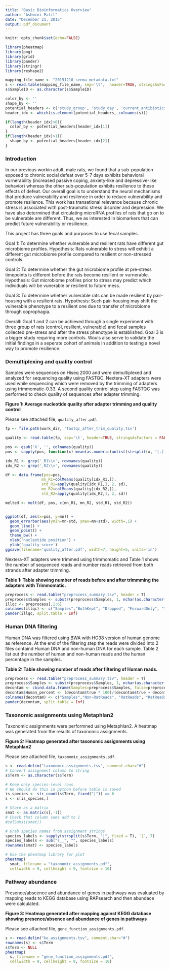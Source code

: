 ```yaml
---
title: "Basic Bioinformatics Overview"
author: "Ashwini Patil"
date: "December 21, 2015"
output: pdf_document
---
```


```r
knitr::opts_chunk$set(echo=FALSE)
```

```r
library(pheatmap)
library(png)
library(grid)
library(pander)
library(stringr)
library(reshape2)
```


```r
mapping_file_name <- "20151210_seema_metadata.txt"
s <- read.table(mapping_file_name, sep='\t',  header=TRUE, stringsAsFactors = FALSE)
s$SampleID <- as.character(s$SampleID)

color_by <- ''
shape_by <- ''
potential_headers <- c('study_group', 'study_day', 'current_antibiotics', 'cage_number', 'mouse_strain')
header_idx <- which(is.element(potential_headers, colnames(s)))

if(length(header_idx)>0){
  color_by <- potential_headers[header_idx[1]]
}
if(length(header_idx)>1){
  shape_by <- potential_headers[header_idx[2]]
}
```

### Introduction
In our previous workin adult, male rats, we found that a sub-population exposed to chronic social defeat over 5-7 days exhibits behavioral vurnerability (increased passive coping, anxiety-like and depressive-like behavior) whereas the other sub-population exhibits resilience to these effects of defeat. Our overall goal is to understand the neural mechanisms that produce vulnerability and resilence in order to reduce vulnerability and promote resilence. This work has transational relevance because chronic stress is associated with post-traumatic stress disorder and depression. We have also determined that circulating microRNA profiles of rats that go on to be vulnerable are different. Thus, we as interested in biomarkers that can predict future vulnerability or resilience.

This project has three goals and purposes to use fecal samples.

Goal 1:
To determine whether vulnerable and resilient rats have different gut microbiome profiles.
Hypothesis: Rats vulnerable to stress will exhibit a different gut microbiome profile compared to resilient or non-stressed controls.

Goal 2:
To determine whether the gut microbiome profile at pre-stress timepoints is different before the rats become resilient or vurnerable.
Hypothesis: Gut microbiome profiles prior to stress may predict which individuals will be vunerable or resilient to future mess.

Goal 3:
To determine whether vulnerable rats can be made resilient by pair-housing with a resilient rats.
Hypothesis: Such pair-housing may shift the vulnerable phenotype to a resilient one due to transfer of microbiome through coprophagia.

Overall:
Goal 1 and 2 can be achieved through a single experiment with three group of rats (control, resilient, vulnerable) and fecal samples collected pre-stress and after the stress phenotype is established. Goal 3 is a bigger study requiring more controls. Wouls also serve to validate the initial findings in a seperate cohort of animals in addition to testing a novel way to promote resilience.

### Demultiplexing and quality control
Samples were sequences on Hiseq 2000 and were demultiplexed and analyzed for sequencing quality using FASTQC. Nextera-XT adapters were used while sequencing which were removed by the trimming of adapters using trimmomatic-0.33. A second quality control step using FASTQC was performed to check quality of sequences after adapter trimming.


**Figure 1: Average nucleotide quality after adapter trimming and quality control**

Please see attached file, `quality_after.pdf`.

```r
fp <- file.path(work_dir, 'fastqc_after_trim_quality.tsv')

quality <- read.table(fp, sep='\t', header=TRUE, stringsAsFactors = FALSE, row.names = 1)

pos <- gsub('X', '', colnames(quality))
pos <- sapply(pos, function(x) mean(as.numeric(unlist(strsplit(x, '[.]')))))

idx_R1 <- grep('_R1\\>', rownames(quality))
idx_R2 <- grep('_R2\\>', rownames(quality))

df <- data.frame(pos=pos,
                mn_R1=colMeans(quality[idx_R1,]),
                std_R1=apply(quality[idx_R1,], 2, sd),
                mn_R2=colMeans(quality[idx_R2,]),
                std_R2=apply(quality[idx_R2,], 2, sd))

melted <- melt(df, pos, c(mn_R1, mn_R2, std_R1, std_R2))


ggplot(df, aes(x=pos, y=mn)) + 
  geom_errorbar(aes(ymin=mn-std, ymax=mn+std), width=.1) +
  geom_line() +
  geom_point() +
  theme_bw() + 
  xlab('nucleotide position') +
  ylab('quality score')
ggsave(filename='quality_after.pdf', width=7, height=5, units='in')

```


Nextera-XT adapters were trimmed using trimmomatic and Table 1 shows the number of sequenced reads and number reads retrieved from both strands after adapter trimming.

**Table 1: Table showing number of reads before and after trimmming the adapters with Trimmomatic.**


```r
preprocess <- read.table("preprocess_summary.tsv", header = T)
preprocess$Samples <- substr(preprocess$Samples, 1, nchar(as.character(preprocess$Samples))-5)
illqc <- preprocess[,1:6]
colnames(illqc) <- c("Samples","BothKept", "Dropped", "ForwardOnly", "Input", "ReverseOnly")
pander(illqc, split.table = Inf)
```


### Human DNA filtering
Human DNA was filtered using BWA with HG38 version of human genome as reference. At the end of the filtering step the reads were divided into 2 files containd Human DNA and non-human DNA for each sample. Table 2 list out the number of human and non-human reads and the human percentage in the samples.

**Table 2: Table showing number of reads after filtering of Human reads.**
```r
preprocess <- read.table("preprocess_summary.tsv", header = T)
preprocess$Samples <- substr(preprocess$Samples, 1, nchar(as.character(preprocess$Samples))-5)
decontam <- cbind.data.frame(Samples=preprocess$Samples, false=preprocess$false, true=preprocess$true)
decontam$Human_percent <- (decontam$true * 100)/(decontam$true + decontam$false)
colnames(decontam) <- c("Samples","Non-RatReads", "RatReads", "RatReadsPercent" )
pander(decontam, split.table = Inf)
```

### Taxonomic assignments using Metaphlan2
Taxonomic assignments were performned using Metaphlan2. A heatmap was generated from the results of taxonomic assignments.

**Figure 2: Heatmap generated after taxonomic assignments using Metaphlan2**

Please see attached file, `taxonomic_assignments.pdf`.

```r
s <- read.delim("taxonomic_assignments.tsv", comment.char="#")
# Convert assignment column to string
s$Term <- as.character(s$Term)

# Keep only species-level rows
# We should do this in python before table is saved
is_species <- str_count(s$Term, fixed("|")) == 6
s <- s[is_species,]

# Store as a matrix
smat <- as.matrix(s[,-1])
# Check that column sums add to 1
#colSums((smat))

# Grab species names from assignment strings
species_labels <- sapply(strsplit(s$Term, "|", fixed = T), `[`, 7)
species_labels <- sub("s__", "", species_labels)
rownames(smat) <- species_labels

# Use the pheatmap library for plot
pheatmap(
  smat, filename = "taxonomic_assignments.pdf",
  cellwidth = 9, cellheight = 9, fontsize = 10)
```

### Pathway abundance 
Presence/abscence and abundance of genes in pathways was evaluated by mapping reads to KEGG database using RAPsearch and then abundace were calculated. 

**Figure 3: Heatmap generated after mapping against KEGG database showing presence/absence and abundance of genes in pathways**

Please see attached file, `gene_function_assignments.pdf`.

```r
s <- read.delim("ko_assignments.tsv", comment.char="#")
rownames(s) <- s$Term
s$Term <- NULL
pheatmap(
  s, filename = "gene_function_assignments.pdf",
  cellwidth = 9, cellheight = 9, fontsize = 10)
```